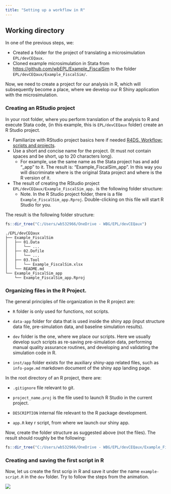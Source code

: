 ```yaml
---
title: "Setting up a workflow in R"
---
```


## Working directory

In one of the previous steps, we:

-   Created a folder for the project of translating a microsimulation `EPL/devCEQaux`.
-   Cloned example microsimulation in Stata from <https://github.com/wbEPL/Example_FiscalSim> to the folder `EPL/devCEQaux/Example_FiscalSim/`.

Now, we need to create a project for our analysis in R, which will subsequently become a place, where we develop our R Shiny application with the microsimulation.

### Creating an RStudio project

In your root folder, where you perform translation of the analysis to R and execute Stata code, (in this example, this is `EPL/devCEQaux` folder) create an R Studio project.

-   Familiarize with RStudio project basics here if needed [R4DS. Workflow: scripts and projects](https://r4ds.hadley.nz/workflow-scripts.html).
-   Use a short and concise name for the project. (It must not contain spaces and be short, up to 20 characters long).
    -   For example, use the same name as the Stata project has and add "\_app" to it. The result is: "Example_FiscalSim_app". In this way you will discriminate where is the original Stata project and where is the R version of it.
-   The result of creating the RStudio project `EPL/devCEQaux/Example_FiscalSim_app.` is the following folder structure:
    -   Note. In the R Studio project folder, there is a file `Example_FiscalSim_app.Rproj`. Double-clicking on this file will start R Studio for you.

The result is the following folder structure:

```r
fs::dir_tree("C:/Users/wb532966/OneDrive - WBG/EPL/devCEQaux")
```

```         
./EPL/devCEQaux
├── Example_FiscalSim
│   ├── 01.Data
│   │   └── ...
│   ├── 02.Dofile
│   │   └── ...
│   ├── 03.Tool
│   │   └── Example_FiscalSim.xlsx
│   └── README.md
└── Example_FiscalSim_app
    └── Example_FiscalSim_app.Rproj
```

### Organizing files in the R Project.

The general principles of file organization in the R project are:

-   `R` folder is only used for functions, not scripts.

-   `data-app` folder for data that is used inside the shiny app (input structure data file, pre-simulation data, and baseline simulation results).

-   `dev` folder is the one, where we place our scripts. Here we usually develop such scripts as re-saving pre-simulation data, performing manual quality assurance routines, and developing and validating the simulation code in R.

-   `inst/app` folder exists for the auxiliary shiny-app related files, such as `info-page.md` markdown document of the shiny app landing page.

In the root directory of an R project, there are:

-   `.gitignore` file relevant to git.

-   `project_name.proj` is the file used to launch R Studio in the current project.

-   `DESCRIPTION` internal file relevant to the R package development.

-   `app.R` key r script, from where we launch our shiny app.

Now, create the folder structure as suggested above (not the files). The result should roughly be the following:

```r
fs::dir_tree("C:/Users/wb532966/OneDrive - WBG/EPL/devCEQaux/Example_FiscalSim_app")
```

### Creating and saving the first script in R

Now, let us create the first scrip in R and save it under the name `example-script.R` in the `dev` folder. Try to follow the steps from the animation.

![](images/r-workflow.gif)
